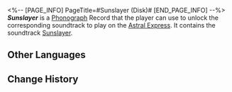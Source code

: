 <%-- [PAGE_INFO]
PageTitle=#Sunslayer (Disk)#
[END_PAGE_INFO] --%>
{{Item Infobox
|title       = ''Sunslayer''
|id          = 210398
|image       = Item Sunslayer (Disk).png{{subst:void|<!--$UPLOAD:<<SpriteOutput/ItemFigures/210001.png>-<Item Sunslayer (Disk).png>-<Item Icons>>-->}}
|type        = Disk
|invCategory = Valuables
|rarity      = 3
|effect      = 
|description = A record that can be played on the Express' phonograph. It might be a chance acquisition or a gift from someone else. All sorts of memories surge up when the music plays &mdash; the smiles, encounters, touches, and the excitement of battle. Maybe that is why people still collect records even as society rapidly advances.<br />The current record contains the track "Sunslayer."
}}
{{Description|''Witness this: The sharp blade in the hero's hand will one day strike down the blazing sun standing before destiny.''}}
'''''Sunslayer''''' is a [[Phonograph]] Record that the player can use to unlock the corresponding soundtrack to play on the [[Astral Express]]. It contains the soundtrack [[Sunslayer]].

==Other Languages==
{{Other Languages
|en   = ''Sunslayer''
|zhs  = 《斫日》
|zht  = 《斫日》
|ja   = 『斬日』
|ko   = ≪태양을 베다≫
|es   = Derribasoles
|fr   = ''Sunslayer''
|ru   = Sunslayer
|th   = "Sunslayer"
|vi   = "Mặt Trời Mịt Mờ"
|de   = „Sonnenjäger“
|id   = "Sunslayer"
|pt   = "Sunslayer"
}}

==Change History==
{{Change History|3.3}}